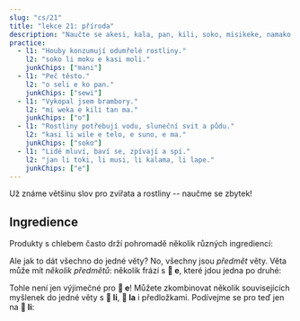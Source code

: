 ---
slug: "cs/21"
title: "lekce 21: příroda"
description: "Naučte se akesi, kala, pan, kili, soko, misikeke, namako!"
practice:
  - l1: "Houby konzumují odumřelé rostliny."
    l2: "soko li moku e kasi moli."
    junkChips: ["mani"]
  - l1: "Peč těsto."
    l2: "o seli e ko pan."
    junkChips: ["sewi"]
  - l1: "Vykopal jsem brambory."
    l2: "mi weka e kili tan ma."
    junkChips: ["o"]
  - l1: "Rostliny potřebují vodu, sluneční svit a půdu."
    l2: "kasi li wile e telo, e suno, e ma."
    junkChips: ["soko"]
  - l1: "Lidé mluví, baví se, zpívají a spí."
    l2: "jan li toki, li musi, li kalama, li lape."
    junkChips: ["e"]
---


Už známe většinu slov pro zvířata a rostliny -- naučme se zbytek!

<List>
  <Word sl="akesi" m="plaz nebo obojživelník, jako žába, ještěrka, had" />
  <Word
    sl="kala"
    m="ryba nebo mořský tvor, jako losos, velryba, žralok, chobotnice"
  />
  <Word sl="pan" m="škrobnaté jídlo, jako pšenice, rýže, chléb, těstoviny" />
  <Word sl="kili" m="ovoce, zelenina" />
  <Word sl="soko" m="houba" />
  <Word sl="misikeke" m="lék" />
  <Word sl="namako" m="koření, ozdoba" />
  <Sentence sl="soko li kili nasa." m="Houby jsou zvláštní ovoce." />
  <Sentence
    sl="kala suli li alasa e kala lili."
    m="Větší ryby loví menší ryby."
  />
  <Sentence
    sl="mi o moku e misikeke lon tenpo mute."
    m="Musím často brát léky."
  />
</List>

## Ingredience

Produkty s chlebem často drží pohromadě několik různých ingrediencí:

<List>
  <Sentence sp="󱥋󱤧󱤓󱤉󱥢" sl="pan li jo <u>e soweli</u>." m="Chlebíček obsahuje šunku." />
  <Sentence sp="󱥋󱤧󱤓󱤉󱤚" sl="pan li jo <u>e kili</u>." m="Chlebíček obsahuje zeleninu." />
  <Sentence sp="󱥋󱤧󱤓󱤉󱥸" sl="pan li jo <u>e namako</u>." m="Chlebíček obsahuje koření." />
</List>

Ale jak to dát všechno do jedné věty? No, všechny jsou *předmět* věty. Věta může mít *několik předmětů*: několik frází s **󱤉 e**, které jdou jedna po druhé:

<List>
  <Sentence
    sl="pan li jo e soweli e kili e namako."
    m="Chlebíček obsahuje šunku, zeleninu, (a) koření."
  />
</List>

Tohle není jen výjimečné pro **󱤉 e**! Můžete zkombinovat několik souvisejících myšlenek do jedné věty s **󱤧 li**, **󱤡 la** i předložkami. Podívejme se pro teď jen na **󱤧 li**:

<List>
  <Sentence sl="jan li alasa e kala." m="Člověk loví ryby. (= člověk rybaří)." />
  <Sentence sl="jan li seli e ona." m="Člověk je uvaří." />
  <Sentence sl="jan li moku e ona." m="Člověk je sní." />
  <Sentence sl="jan li alasa e kala, li seli e ona, li moku e ona." m="Člověk loví ryby, uvaří je, sní je." />
</List>

<Practice exercises={frontmatter.practice} />
